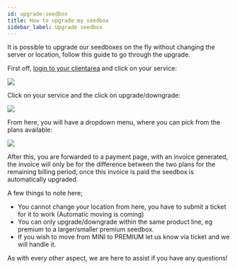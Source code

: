 ```yaml
---
id: upgrade-seedbox
title: How to upgrade my seedbox
sidebar_label: Upgrade seedbox
---
```


It is possible to upgrade our seedboxes on the fly without changing the server or location, follow this guide to go through the upgrade.

First off, [login to your clientarea](https://panel.seedbox.io/clientarea.php?action=services) and click on your service:

![](http://i.imgur.com/RmoPc8Y.png)

Click on your service and the click on upgrade/downgrade:

![](http://i.imgur.com/TuFj6BP.png)

From here, you will have a dropdown menu, where you can pick from the plans available:

![](http://i.imgur.com/TuFj6BP.png)

After this, you are forwarded to a payment page, with an invoice generated, the invoice will only be for the difference between the two plans for the remaining billing period, once this invoice is paid the seedbox is automatically upgraded.

A few things to note here;

- You cannot change your location from here, you have to submit a ticket for it to work (Automatic moving is coming)
- You can only upgrade/downgrade within the same product line, eg premium to a larger/smaller premium seedbox.
- If you wish to move from MINI to PREMIUM let us know via ticket and we will handle it.

As with every other aspect, we are here to assist if you have any questions!
